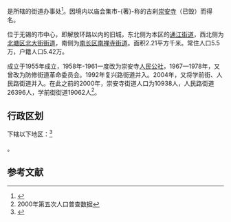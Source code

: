 {{中国乡级行政区|32/02/13/001/000}}

'''{{PAGENAMEBASE}}'''是{{PRC admin/fullname|32/02/13/001/000|3}}所辖的街道办事处<ref>{{PRC admin/ref sgc|{{PRC admin/parent|32/02/13/001/000}}}}</ref>。因境内以庙会集市-{著}-称的古刹[[崇安寺_(无锡)|崇安寺]]（已毁）而得名。

{{PAGENAMEBASE}}位于无锡的市中心，即解放环路以内的旧城，东北侧为本区的[[通江街道_(无锡市)|通江街道]]，西北侧为[[北塘区|北塘区]][[北大街街道_(无锡市)|北大街街道]]，南侧为[[南长区|南长区]][[南禅寺街道|南禅寺街道]]。面积2.21平方千米。常住人口5.5万，户籍人口5.42万。

{{PAGENAMEBASE}}成立于1955年成立，1958年-1961一度改为崇安寺[[人民公社|人民公社]]，1967—1978年，又曾改为防修街道革命委员会。1992年复兴路街道并入。2004年，又将学前街、人民路街道并入。在此之前的2000年，崇安寺街道人口为10938人，人民路街道 26396人，学前街街道19062人<ref>2000年第五次人口普查数据</ref>。

== 行政区划 ==

{{PAGENAMEBASE}}下辖以下地区：<ref>{{PRC admin/ref sgc|32/02/13/001/000}}</ref>

{{PRC admin/children|32/02/13/001/000}}。

==参考文献==
{{Reflist}}

{{PRC admin/navcat|32/02/13/001/000}}